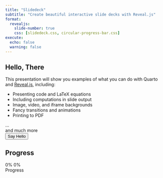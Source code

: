 ```yaml
---
title: "Slidedeck"
subtitle: "Create beautiful interactive slide decks with Reveal.js"
format:
  revealjs: 
    slide-number: true
    css: [slidedeck.css, circular-progress-bar.css]
execute:
  echo: false
  warning: false    
---
```


## Hello, There

This presentation will show you examples of what you can do with Quarto and [Reveal.js](https://revealjs.com), including:

-   Presenting code and LaTeX equations
-   Including computations in slide output
-   Image, video, and iframe backgrounds
-   Fancy transitions and animations
-   Printing to PDF

...<div class="foo">and much more</div>

<form>  
  <input type="button" value="Say Hello" onclick="msg()"/>  
</form> 

<script type="text/javascript">
  function msg(){  
    alert("Hello, Local Slidedeck Script!");  
  }
</script>  

<script type="text/javascript" src="https://raw.githack.com/vanHeemstraSystems/quarto-revealjs/main/slidedeck.js"></script>

## Progress

```{=html}
<div class="container">
  <div class="circular-progress">
    <span class="progress-value">0%</span>
    <span class="progress-loaded-value">0%</span>
  </div>
  <span class="text">Progress</span>
</div>
```

<script type="text/javascript">
  
function getPromise(URL) {
  let promise = new Promise(function (resolve, reject) {
    let req = new XMLHttpRequest();
    req.open("GET", URL);
    req.onload = function () {
      if (req.status == 200) {
        resolve(req.response);
      } else {
        reject("There is an error!");
      }
    };
    req.send();
  });
  return promise;
}

const ALL_PROGRESS_URL = 'https://raw.githack.com/vanHeemstraSystems/quarto-revealjs/main/data/progress.json';  

let promise = getPromise(ALL_PROGRESS_URL);

let loading = true;
loading && console.log('Loading ...'); 

const consumer = () => {  
    promise.finally(() => {
      loading = false;
      console.log(`Promise Settled and loading is ${loading}`);
    }).then((result) => {
      data = JSON.parse(result);
      console.log("data: ", data);
      console.log('data.progress: ', data.progress);
      console.log("data.progress.start: ", data.progress.start);
      console.log("data.progress.end: ", data.progress.end);

      let circularProgress = document.querySelector(".circular-progress"),
          progressValue = document.querySelector(".progress-value")

      let progressStartValue = data.progress.start,    
          progressEndValue = data.progress.end,
          speed = 100;

      let progress = setInterval(() => {
          progressStartValue++;
          progressValue.textContent = `${progressStartValue}%`
          circularProgress.style.background = `conic-gradient(#7d2ae8 ${progressStartValue * 3.6}deg, #ededed 0deg)`
          if(progressStartValue == progressEndValue){
              clearInterval(progress);
          }
      }, speed);  
  
      // return data;
    }).catch((error) => {
      console.log(error)
    });
}

consumer();
 
</script>
